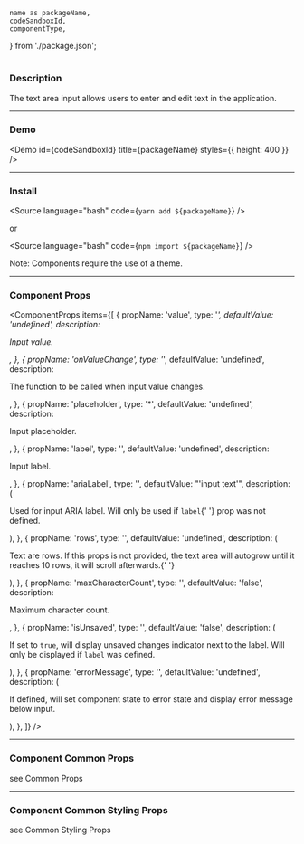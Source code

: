 <!---

React Components Blocks: https://github.com/storybookjs/storybook/blob/master/addons/docs/docs/docspage.md#slot-values

CSF Stories with arbitrary MDX: https://github.com/storybookjs/storybook/blob/master/addons/docs/docs/recipes.md#csf-stories-with-arbitrary-mdx

Note that in contrast to other examples, the MDX file suffix is .mdx rather than .stories.mdx. This key difference means that the file will be loaded with the default MDX loader rather than Storybook's CSF loader, which has several implications:

You shouldn't provide a Meta declaration.
You can refer to existing stories (i.e. <Story id="...">) but cannot define new stories (i.e. <Story name="...">).
The documentation gets exported as the default export (MDX default) rather than as a parameter hanging off the default export (CSF).

-->


	name as packageName,
	codeSandboxId,
	componentType,
} from './package.json';

<h1 style={{ marginBottom: '50px', textTransform: 'capitalize' }}>
	<ComponentTitle packageName={packageName} componentType={componentType} />
</h1>

<PackageLinks packageName={packageName} componentType={componentType} />

### Description

The text area input allows users to enter and edit text in the application.

---

### Demo

<Demo id={codeSandboxId} title={packageName} styles={{ height: 400 }} />

---

### Install

<Source language="bash" code={`yarn add ${packageName}`} />

or

<Source language="bash" code={`npm import ${packageName}`} />

Note: Components require the use of a <LinkTo kind="ui-component-system-overview-themes-component-usage--page">theme</LinkTo>.

---

### Component Props

<ComponentProps
	items={[
		{
			propName: 'value',
			type: '<string>*',
			defaultValue: 'undefined',
			description: <p>Input value.</p>,
		},
		{
			propName: 'onValueChange',
			type: '<function>*',
			defaultValue: 'undefined',
			description: <p>The function to be called when input value changes.</p>,
		},
		{
			propName: 'placeholder',
			type: '<string>*',
			defaultValue: 'undefined',
			description: <p>Input placeholder.</p>,
		},
		{
			propName: 'label',
			type: '<string>',
			defaultValue: 'undefined',
			description: <p>Input label.</p>,
		},
		{
			propName: 'ariaLabel',
			type: '<string>',
			defaultValue: "'input text'",
			description: (
				<p>
					Used for input ARIA label. Will only be used if <code>label</code>{' '}
					prop was not defined.
				</p>
			),
		},
		{
			propName: 'rows',
			type: '<number>',
			defaultValue: 'undefined',
			description: (
				<p>
					Text are rows. If this props is not provided, the text area will
					autogrow until it reaches 10 rows, it will scroll afterwards.{' '}
				</p>
			),
		},
		{
			propName: 'maxCharacterCount',
			type: '<number>',
			defaultValue: 'false',
			description: <p>Maximum character count.</p>,
		},
		{
			propName: 'isUnsaved',
			type: '<boolean>',
			defaultValue: 'false',
			description: (
				<p>
					If set to <code>true</code>, will display unsaved changes indicator
					next to the label. Will only be displayed if <code>label</code> was
					defined.
				</p>
			),
		},
		{
			propName: 'errorMessage',
			type: '<string>',
			defaultValue: 'undefined',
			description: (
				<p>
					If defined, will set component state to error state and display error
					message below input.
				</p>
			),
		},
	]}
/>

---

### Component Common Props

<ComponentCommonProps />

see <LinkTo kind="ui-component-system-overview-react-common-props-styled-system-props--page#common-props">
Common Props</LinkTo>

---

### Component Common Styling Props

<ComponentStylingProps />

see <LinkTo kind="ui-component-system-overview-react-common-props-styling-props--page#common-styling-props">Common Styling Props</LinkTo>
